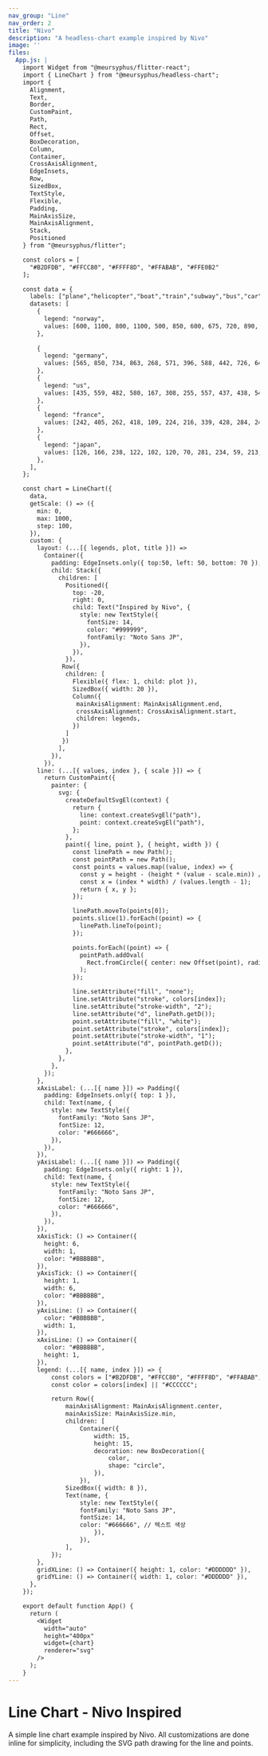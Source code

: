 ```yaml
---
nav_group: "Line"
nav_order: 2
title: "Nivo"
description: "A headless-chart example inspired by Nivo"
image: ''
files: 
  App.js: |
    import Widget from "@meursyphus/flitter-react";
    import { LineChart } from "@meursyphus/headless-chart";
    import {
      Alignment,
      Text,
      Border,
      CustomPaint,
      Path,
      Rect,
      Offset,
      BoxDecoration,
      Column,
      Container,
      CrossAxisAlignment,
      EdgeInsets,
      Row,
      SizedBox,
      TextStyle,
      Flexible,
      Padding,
      MainAxisSize,
      MainAxisAlignment,
      Stack,
      Positioned
    } from "@meursyphus/flitter";

    const colors = [
      "#B2DFDB", "#FFCC80", "#FFFF8D", "#FFABAB", "#FFE0B2"
    ];

    const data = {
      labels: ["plane","helicopter","boat","train","subway","bus","car","moto","bicycle","horse","skateboard","others"],
      datasets: [
        {
          legend: "norway",
          values: [600, 1100, 800, 1100, 500, 850, 600, 675, 720, 890, 700, 950],
        },
        
        {
          legend: "germany",
          values: [565, 850, 734, 863, 268, 571, 396, 588, 442, 726, 640, 732],
        },
        {
          legend: "us",
          values: [435, 559, 482, 580, 167, 308, 255, 557, 437, 438, 543, 554],
        },
        {
          legend: "france",
          values: [242, 405, 262, 418, 109, 224, 216, 339, 428, 284, 247, 416],
        },
        {
          legend: "japan",
          values: [126, 166, 238, 122, 102, 120, 70, 281, 234, 59, 213, 289],
        },
      ],
    };

    const chart = LineChart({
      data,
      getScale: () => ({
        min: 0,
        max: 1000,
        step: 100,
      }),
      custom: {
        layout: (...[{ legends, plot, title }]) => 
          Container({
            padding: EdgeInsets.only({ top:50, left: 50, bottom: 70 }),
            child: Stack({
              children: [
                Positioned({
                  top: -20,
                  right: 0,
                  child: Text("Inspired by Nivo", {
                    style: new TextStyle({
                      fontSize: 14,
                      color: "#999999",
                      fontFamily: "Noto Sans JP",
                    }),
                  }),
                }),
               Row({
                children: [
                  Flexible({ flex: 1, child: plot }),
                  SizedBox({ width: 20 }),
                  Column({ 
                   mainAxisAlignment: MainAxisAlignment.end,
                   crossAxisAlignment: CrossAxisAlignment.start,
                   children: legends,
                  })
                ]
               })
              ],
            }),
          }),
        line: (...[{ values, index }, { scale }]) => {
          return CustomPaint({
            painter: {
              svg: {
                createDefaultSvgEl(context) {
                  return {
                    line: context.createSvgEl("path"),
                    point: context.createSvgEl("path"),
                  };
                },
                paint({ line, point }, { height, width }) {
                  const linePath = new Path();
                  const pointPath = new Path();
                  const points = values.map((value, index) => {
                    const y = height - (height * (value - scale.min)) / (scale.max - scale.min);
                    const x = (index * width) / (values.length - 1);
                    return { x, y };
                  });

                  linePath.moveTo(points[0]);
                  points.slice(1).forEach((point) => {
                    linePath.lineTo(point);
                  });

                  points.forEach((point) => {
                    pointPath.addOval(
                      Rect.fromCircle({ center: new Offset(point), radius: 5 })
                    );
                  });

                  line.setAttribute("fill", "none");
                  line.setAttribute("stroke", colors[index]);
                  line.setAttribute("stroke-width", "2");
                  line.setAttribute("d", linePath.getD());
                  point.setAttribute("fill", "white");
                  point.setAttribute("stroke", colors[index]);
                  point.setAttribute("stroke-width", "1");
                  point.setAttribute("d", pointPath.getD());
                },
              },
            },
          });
        },
        xAxisLabel: (...[{ name }]) => Padding({
          padding: EdgeInsets.only({ top: 1 }),
          child: Text(name, {
            style: new TextStyle({
              fontFamily: "Noto Sans JP",
              fontSize: 12,
              color: "#666666",
            }),
          }),
        }),
        yAxisLabel: (...[{ name }]) => Padding({
          padding: EdgeInsets.only({ right: 1 }),
          child: Text(name, {
            style: new TextStyle({
              fontFamily: "Noto Sans JP",
              fontSize: 12,
              color: "#666666",
            }),
          }),
        }),
        xAxisTick: () => Container({
          height: 6,
          width: 1,
          color: "#BBBBBB",
        }),
        yAxisTick: () => Container({
          height: 1,
          width: 6,
          color: "#BBBBBB",
        }),
        yAxisLine: () => Container({
          color: "#BBBBBB",
          width: 1,
        }),
        xAxisLine: () => Container({
          color: "#BBBBBB",
          height: 1,
        }),
        legend: (...[{ name, index }]) => {
            const colors = ["#B2DFDB", "#FFCC80", "#FFFF8D", "#FFABAB", "#FFE0B2"]; 
            const color = colors[index] || "#CCCCCC";

            return Row({
                mainAxisAlignment: MainAxisAlignment.center,
                mainAxisSize: MainAxisSize.min,
                children: [
                    Container({
                        width: 15,
                        height: 15,
                        decoration: new BoxDecoration({
                            color, 
                            shape: "circle", 
                        }),
                    }),
                SizedBox({ width: 8 }), 
                Text(name, {
                    style: new TextStyle({
                    fontFamily: "Noto Sans JP",
                    fontSize: 14,
                    color: "#666666", // 텍스트 색상
                        }),
                    }),
                ],
            });
        },
        gridXLine: () => Container({ height: 1, color: "#DDDDDD" }),
        gridYLine: () => Container({ width: 1, color: "#DDDDDD" }),
      },
    });

    export default function App() {
      return (
        <Widget
          width="auto"
          height="400px"
          widget={chart}
          renderer="svg"
        />
      );
    }
---
```


# Line Chart - Nivo Inspired

A simple line chart example inspired by Nivo. All customizations are done inline for simplicity, including the SVG path drawing for the line and points.